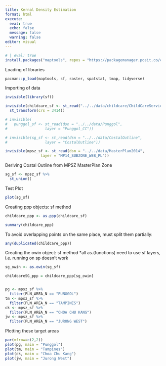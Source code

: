 ```yaml
---
title: Kernal Density Estimation
format: html
execute: 
  eval: true
  echo: false
  message: false
  warning: false
editor: visual
---
```


```r
# | eval: true
install.packages("maptools", repos = "https://packagemanager.posit.co/cran/2023-10-13")
```
Loading of libraries
```r
pacman::p_load(maptools, sf, raster, spatstat, tmap, tidyverse)
```

Importing of data
```r
invisible(library(sf))

invisible(childcare_sf <- st_read("../../data/childcare/ChildCareServices.geojson") %>%
  st_transform(crs = 3414))

# invisible(
#   punggol_sf <- st_read(dsn = "../../data/Punggol", 
#                 layer = "Punggol_CC"))

# invisible(sg_sf <- st_read(dsn = "../../data/CostalOutline", 
#                 layer = "CostalOutline"))

invisible(mpsz_sf <- st_read(dsn = "../../data/MasterPlan2014", 
                layer = "MP14_SUBZONE_WEB_PL"))

```

Deriving Costal Outline from MPSZ MasterPlan Zone
```r
sg_sf <- mpsz_sf %>%
  st_union()

```
Test Plot
```r
plot(sg_sf)
```

Creating ppp objects: sf method
```r
childcare_ppp <- as.ppp(childcare_sf)
```
```r
summary(childcare_ppp)
```

To avoid overlapping points on the same place, must split them partially:
```r
any(duplicated(childcare_ppp))
```

Creating the owin object: sf method
*all as.(functions) need to use sf layers, i.e. running on sp doesn't work
```r
sg_owin <- as.owin(sg_sf)
```

```r
childcareSG_ppp = childcare_ppp[sg_owin]
```

```r

```

```r
pg <- mpsz_sf %>%
  filter(PLN_AREA_N == "PUNGGOL")
tm <- mpsz_sf %>%
  filter(PLN_AREA_N == "TAMPINES")
ck <- mpsz_sf %>%
  filter(PLN_AREA_N == "CHOA CHU KANG")
jw <- mpsz_sf %>%
  filter(PLN_AREA_N == "JURONG WEST")
```

Plotting these target areas
```r
par(mfrow=c(2,2))
plot(pg, main = "Punggol")
plot(tm, main = "Tampines")
plot(ck, main = "Choa Chu Kang")
plot(jw, main = "Jurong West")
```